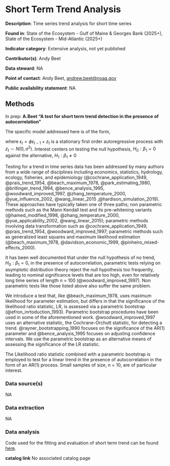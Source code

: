 # Short Term Trend Analysis


**Description**: Time series trend analysis for short time series

**Found in**: State of the Ecosystem - Gulf of Maine & Georges Bank (2025+), State of the Ecosystem - Mid-Atlantic (2025+)

**Indicator category**: Extensive analysis, not yet published

**Contributor(s)**: Andy Beet

**Data steward**: NA

**Point of contact**: Andy Beet, <andrew.beet@noaa.gov>

**Public availability statement**: NA


## Methods

In prep: **A.Beet "A test for short term trend detection in the presence of autocorrelation"**

The specific model addressed here is of the form,

\begin{equation}
  Y_t = \beta_0 + \beta_1 t + \epsilon_t  
\end{equation}

where $\epsilon_t = \phi\epsilon_{t-1} + z_t$ is a stationary first order autoregressive process with $z_t \sim N(0,\sigma^2)$. Interest centers on testing the null hypothesis, $H_0:\beta_1 = 0$ against the alternative, $H_1:\beta_1 \neq 0$

Testing for a trend in time series data has been addressed by many authors from a wide range of disciplines including economics, statistics, hydrology, ecology, fisheries, and epidemiology (@cochrane_application_1949, @prais_trend_1954, @beach_maximum_1978, @park_estimating_1980, @brillinger_trend_1994, @bence_analysis_1995, @woodward_improved_1997, @zhang_temperature_2000, @yue_influence_2002, @wang_linear_2015 ,@hardison_simulation_2019). These approaches have typically taken one of three paths; non parametric methods such as the Mann Kendall test and its pre-whitening variants (@hamed_modified_1998,  @zhang_temperature_2000, @yue_applicability_2002,  @wang_linear_2015); parametric methods involving data transformation such as @cochrane_application_1949, @prais_trend_1954, @woodward_improved_1997; parametric methods such as generalized least squares and maximum likelihood estimation (@beach_maximum_1978,  @davidson_economic_1999, @pinheiro_mixed-effects_2000). 

It has been well documented that under the null hypothesis of no trend, $H_0:\beta_1=0$, in the presence of autocorrelation, parametric tests relying on asymptotic distribution theory reject the null hypothesis too frequently, leading to nominal significance levels that are too high, even for relatively long time series of length n = 100 (@woodward_improved_1997). Non parametric tests like those listed above also suffer the same problem. 

We introduce a test that, like @beach_maximum_1978, uses maximum likelihood for parameter estimation, but differs in that the significance of the likelihood ratio statistic, LR, is assessed via a parametric bootstrap (@efron_inrtoduction_1993). Parametric bootstrap procedures have been used in some of the aforementioned work. @woodward_improved_1997 uses an alternative statistic, the Cochrane-Orchutt statistic, for detecting a trend. @rayner_bootstrapping_1990 focuses on the significance of the AR(1) parameter and @bence_analysis_1995 focuses on adjusting confidence intervals. We use the parametric bootstrap as an alternative means of assessing the significance of the LR statistic.

The Likelihood ratio statistic combined with a parametric bootstrap is employed to test for a linear trend in the presence of autocorrelation in the form of an AR(1) process. Small samples of size, n = 10, are of particular interest. 

### Data source(s)
NA

### Data extraction
NA

### Data analysis

Code used for the fitting and evaluation of short term trend can be found [here](https://github.com/NOAA-EDAB/arfit).

**catalog link**
No associated catalog page